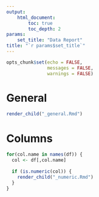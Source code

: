 ```yaml
---
output:
    html_document:
        toc: true
        toc_depth: 2
params: 
    set_title: "Data Report"
title: "`r params$set_title`"
---
```


```r
opts_chunk$set(echo = FALSE,
               messages = FALSE,
               warnings = FALSE)
```

# General
```r
render_child("_general.Rmd")
```

# Columns
```r
for(col.name in names(df)) {
  col <- df[,col.name]
  
  if (is.numeric(col)) {
    render_child("_numeric.Rmd")
  }
}
```

